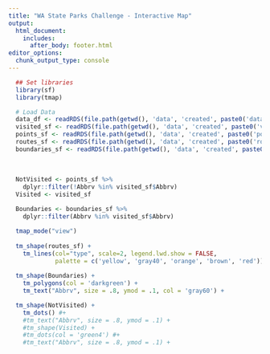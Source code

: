 ```yaml
---
title: "WA State Parks Challenge - Interactive Map"
output: 
  html_document:
    includes:
      after_body: footer.html
editor_options: 
  chunk_output_type: console
---
```


```r

  ## Set libraries
  library(sf)
  library(tmap)

  # Load Data
  data_df <- readRDS(file.path(getwd(), 'data', 'created', paste0('data.RDS')))
  visited_sf <- readRDS(file.path(getwd(), 'data', 'created', paste0('visited.RDS')))
  points_sf <- readRDS(file.path(getwd(), 'data', 'created', paste0('points.RDS')))
  routes_sf <- readRDS(file.path(getwd(), 'data', 'created', paste0('routes.RDS')))
  boundaries_sf <- readRDS(file.path(getwd(), 'data', 'created', paste0('boundaries.RDS')))

```

&nbsp;
&nbsp;

```r

  NotVisited <- points_sf %>%
    dplyr::filter(!Abbrv %in% visited_sf$Abbrv)
  Visited <- visited_sf
  
  Boundaries <- boundaries_sf %>%
    dplyr::filter(Abbrv %in% visited_sf$Abbrv)

  tmap_mode("view")
  
  tm_shape(routes_sf) + 
    tm_lines(col="type", scale=2, legend.lwd.show = FALSE, 
             palette = c('yellow', 'gray40', 'orange', 'brown', 'red')) +
    
  tm_shape(Boundaries) + 
    tm_polygons(col = 'darkgreen') +
    tm_text("Abbrv", size = .8, ymod = .1, col = 'gray60') +

  tm_shape(NotVisited) + 
    tm_dots() #+ 
    #tm_text("Abbrv", size = .8, ymod = .1) +
    #tm_shape(Visited) + 
    #tm_dots(col = 'green4') #+ 
    #tm_text("Abbrv", size = .8, ymod = .1) +


  

```